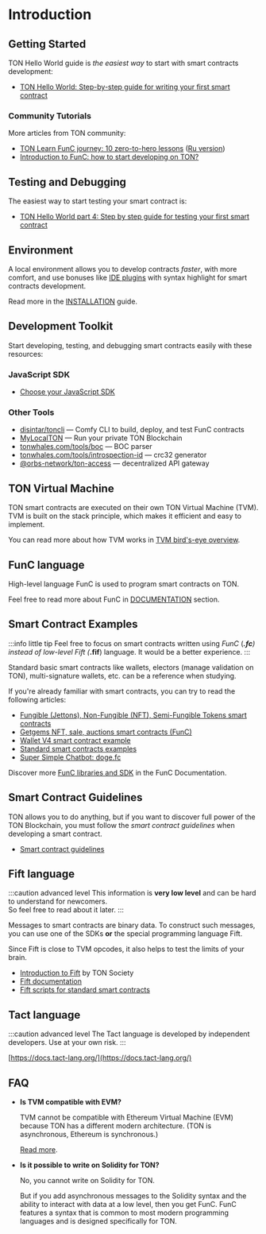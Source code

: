 # Introduction

## Getting Started

TON Hello World guide is _the easiest way_ to start with smart contracts development:
* [TON Hello World: Step-by-step guide for writing your first smart contract](https://ton-community.github.io/tutorials/02-contract/)

### Community Tutorials

More articles from TON community:

* [TON Learn FunC journey: 10 zero-to-hero lessons](https://blog.ton.org/func-journey) ([Ru version](https://github.com/romanovichim/TonFunClessons_ru))
* [Introduction to FunC: how to start developing on TON?](https://dev.to/dvlkv/introduction-in-func-how-to-start-developing-in-ton-50hp)

## Testing and Debugging

The easiest way to start testing your smart contract is:

- [TON Hello World part 4: Step by step guide for testing your first smart contract](https://ton-community.github.io/tutorials/04-testing/)

## Environment

A local environment allows you to develop contracts _faster_, with more comfort, and use bonuses like [IDE plugins](/develop/smart-contracts/environment/ide-plugins) with syntax highlight for smart contracts development.

Read more in the [INSTALLATION](/develop/smart-contracts/environment/installation) guide.

## Development Toolkit

Start developing, testing, and debugging smart contracts easily with these resources:

### JavaScript SDK

* [Choose your JavaScript SDK](/develop/smart-contracts/sdk/javascript)

### Other Tools

* [disintar/toncli](/develop/smart-contracts/sdk/toncli) — Comfy CLI to build, deploy, and test FunC contracts
* [MyLocalTON](/participate/nodes/local-ton) — Run your private TON Blockchain
* [tonwhales.com/tools/boc](https://tonwhales.com/tools/boc) — BOC parser
* [tonwhales.com/tools/introspection-id](https://tonwhales.com/tools/introspection-id) — crc32 generator
* [@orbs-network/ton-access](https://www.orbs.com/ton-access/) — decentralized API gateway

## TON Virtual Machine

TON smart contracts are executed on their own TON Virtual Machine (TVM).  
TVM is built on the stack principle, which makes it efficient and easy to implement.  

You can read more about how TVM works in [TVM bird's-eye overview](/learn/tvm-instructions/tvm-overview).

## FunC language

High-level language FunC is used to program smart contracts on TON.

Feel free to read more about FunC in [DOCUMENTATION](/develop/func/overview.md) section.

## Smart Contract Examples

:::info little tip
Feel free to focus on smart contracts written using _FunC_  (***.fc**) instead of low-level *Fift* (***.fif**) language. It would be a better experience.
:::

Standard basic smart contracts like wallets, electors (manage validation on TON), multi-signature wallets, etc. can be a reference when studying.

If you're already familiar with smart contracts, you can try to read the following articles:

- [Fungible (Jettons), Non-Fungible (NFT), Semi-Fungible Tokens smart contracts](https://github.com/ton-blockchain/token-contract/tree/main)
- [Getgems NFT, sale, auctions smart contracts (FunC)](https://github.com/getgems-io/nft-contracts)
- [Wallet V4 smart contract example](https://github.com/ton-blockchain/wallet-contract)
- [Standard smart contracts examples](https://github.com/ton-blockchain/ton/tree/master/crypto/smartcont)
- [Super Simple Chatbot: doge.fc](https://github.com/LaDoger/doge.fc)

Discover more [FunC libraries and SDK](/develop/smart-contracts/libraries) in the FunC Documentation.

## Smart Contract Guidelines

TON allows you to do anything, but if you want to discover full power of the TON Blockchain, you must follow the _smart contract guidelines_ when developing a smart contract.

* [Smart contract guidelines](/develop/smart-contracts/guidelines)

## Fift language

:::caution advanced level
This information is **very low level** and can be hard to understand for newcomers.  
So feel free to read about it later.
:::

Messages to smart contracts are binary data. To construct such messages, you can use one of the SDKs **or** the special programming language Fift.

Since Fift is close to TVM opcodes, it also helps to test the limits of your brain.

- [Introduction to Fift](http://blog.ton.org/introduction-to-fift) by TON Society
- [Fift documentation](https://ton.org/fiftbase.pdf)
- [Fift scripts for standard smart contracts](https://github.com/ton-blockchain/ton/tree/master/crypto/smartcont)

## Tact language

:::caution advanced level
The Tact language is developed by independent developers. Use at your own risk.
:::

[https://docs.tact-lang.org/](https://docs.tact-lang.org/)

## FAQ

- **Is TVM compatible with EVM?**

   TVM cannot be compatible with Ethereum Virtual Machine (EVM) because TON has a different modern architecture. (TON is asynchronous, Ethereum is synchronous.)

   [Read more](https://telegra.ph/Its-time-to-try-something-new-Asynchronous-smart-contracts-03-25).

- **Is it possible to write on Solidity for TON?**

   No, you cannot write on Solidity for TON. 

   But if you add asynchronous messages to the Solidity syntax and the ability to interact with data at a low level, then you get FunC. FunC features a syntax that is common to most modern programming languages and is designed specifically for TON.

